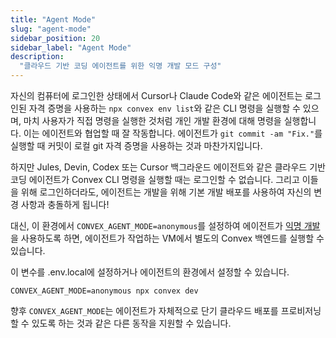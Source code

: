```yaml
---
title: "Agent Mode"
slug: "agent-mode"
sidebar_position: 20
sidebar_label: "Agent Mode"
description:
  "클라우드 기반 코딩 에이전트를 위한 익명 개발 모드 구성"
---
```


자신의 컴퓨터에 로그인한 상태에서 Cursor나 Claude Code와 같은 에이전트는 로그인된 자격 증명을 사용하는 `npx convex env list`와 같은 CLI 명령을 실행할 수 있으며, 마치 사용자가 직접 명령을 실행한 것처럼 개인 개발 환경에 대해 명령을 실행합니다. 이는 에이전트와 협업할 때 잘 작동합니다. 에이전트가 `git commit -am "Fix."`를 실행할 때 커밋이 로컬 git 자격 증명을 사용하는 것과 마찬가지입니다.

하지만 Jules, Devin, Codex 또는 Cursor 백그라운드 에이전트와 같은 클라우드 기반 코딩 에이전트가 Convex CLI 명령을 실행할 때는 로그인할 수 없습니다. 그리고 이들을 위해 로그인하더라도, 에이전트는 개발을 위해 기본 개발 배포를 사용하여 자신의 변경 사항과 충돌하게 됩니다!

대신, 이 환경에서 `CONVEX_AGENT_MODE=anonymous`를 설정하여 에이전트가 [익명 개발](/docs/cli/local-deployments-for-dev.mdx)을 사용하도록 하면, 에이전트가 작업하는 VM에서 별도의 Convex 백엔드를 실행할 수 있습니다.

<BetaAdmonition feature="Convex Agent Mode" verb="is" />

이 변수를 .env.local에 설정하거나 에이전트의 환경에서 설정할 수 있습니다.

```
CONVEX_AGENT_MODE=anonymous npx convex dev
```

향후 `CONVEX_AGENT_MODE`는 에이전트가 자체적으로 단기 클라우드 배포를 프로비저닝할 수 있도록 하는 것과 같은 다른 동작을 지원할 수 있습니다.
